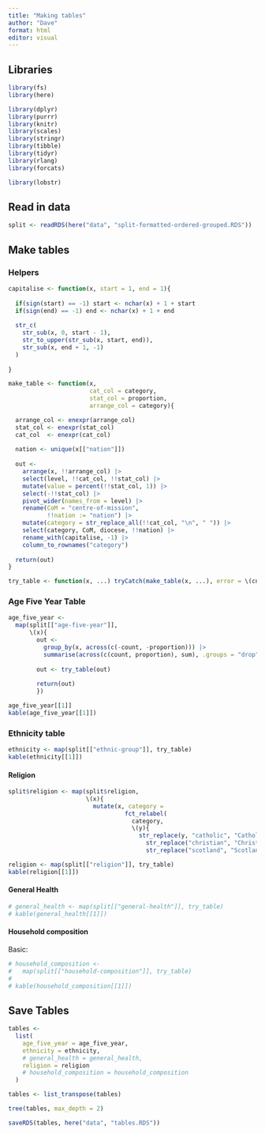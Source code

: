```yaml
---
title: "Making tables"
author: "Dave"
format: html
editor: visual
---
```


## Libraries

```r
library(fs)
library(here)

library(dplyr)
library(purrr)
library(knitr)
library(scales)
library(stringr)
library(tibble)
library(tidyr)
library(rlang)
library(forcats)

library(lobstr)
```

## Read in data

```r
split <- readRDS(here("data", "split-formatted-ordered-grouped.RDS"))
```

## Make tables

### Helpers

```r

capitalise <- function(x, start = 1, end = 1){
  
  if(sign(start) == -1) start <- nchar(x) + 1 + start
  if(sign(end) == -1) end <- nchar(x) + 1 + end
  
  str_c(
    str_sub(x, 0, start - 1),
    str_to_upper(str_sub(x, start, end)), 
    str_sub(x, end + 1, -1)
  )
  
}

make_table <- function(x, 
                       cat_col = category,
                       stat_col = proportion,
                       arrange_col = category){

  arrange_col <- enexpr(arrange_col)
  stat_col <- enexpr(stat_col)
  cat_col  <- enexpr(cat_col)
  
  nation <- unique(x[["nation"]])
  
  out <-
    arrange(x, !!arrange_col) |> 
    select(level, !!cat_col, !!stat_col) |> 
    mutate(value = percent(!!stat_col, 1)) |> 
    select(-!!stat_col) |> 
    pivot_wider(names_from = level) |> 
    rename(CoM = "centre-of-mission",
           !!nation := "nation") |> 
    mutate(category = str_replace_all(!!cat_col, "\n", " ")) |> 
    select(category, CoM, diocese, !!nation) |>
    rename_with(capitalise, -1) |> 
    column_to_rownames("category")
  
  return(out)
}

try_table <- function(x, ...) tryCatch(make_table(x, ...), error = \(cnd) NA)
```

### Age Five Year Table

```r

age_five_year <-
  map(split[["age-five-year"]],
      \(x){
        out <- 
          group_by(x, across(c(-count, -proportion))) |> 
          summarise(across(c(count, proportion), sum), .groups = "drop")
        
        out <- try_table(out)
        
        return(out)
        })

age_five_year[[1]]
kable(age_five_year[[1]])
```

### Ethnicity table

```r
ethnicity <- map(split[["ethnic-group"]], try_table)
kable(ethnicity[[1]])
```

#### Religion

```r
split$religion <- map(split$religion,
                      \(x){
                        mutate(x, category = 
                                 fct_relabel(
                                   category,
                                   \(y){
                                     str_replace(y, "catholic", "Catholic") |>
                                       str_replace("christian", "Christian") |>
                                       str_replace("scotland", "Scotland")}))})

religion <- map(split[["religion"]], try_table)
kable(religion[[1]])
```

#### General Health

```r
# general_health <- map(split[["general-health"]], try_table)
# kable(general_health[[1]])
```

#### Household composition

Basic:

```r
# household_composition <- 
#   map(split[["household-composition"]], try_table)
# 
# kable(household_composition[[1]])
```

## Save Tables

```r
tables <- 
  list(
    age_five_year = age_five_year,
    ethnicity = ethnicity,
    # general_health = general_health,
    religion = religion
    # household_composition = household_composition
  )

tables <- list_transpose(tables)

tree(tables, max_depth = 2)

saveRDS(tables, here("data", "tables.RDS"))
```
